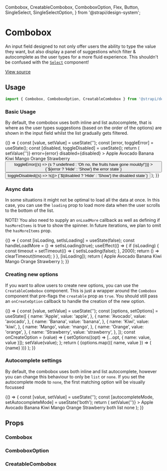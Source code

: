   Combobox,
  CreatableCombobox,
  ComboboxOption,
  Flex,
  Button,
  SingleSelect,
  SingleSelectOption,
} from '@strapi/design-system';

<Meta title="Design System/Components/Combobox" component={Combobox} />

# Combobox

An input field designed to not only offer users the ability to type the value they want,
but also display a panel of suggestions which filter & autocomplete as the user types for a
more fluid experience. This shouldn't be confused with the [`Select`](/docs/design-system-components-select--basic)
component!

[View source](https://github.com/strapi/design-system/tree/main/packages/strapi-design-system/src/Combobox)

## Usage

```js
import { Combobox, ComboboxOption, CreatableCombobox } from '@strapi/design-system';
```

### Basic Usage

By default, the combobox uses both inline and list autocomplete, that is where as the user types suggestions
(based on the order of the options) are shown in the input field whilst the list gradually gets filtered.

<Canvas>
  <Story name="basic">
    {() => {
      const [value, setValue] = useState('');
      const [error, toggleError] = useState();
      const [disabled, toggleDisabled] = useState();
      return (
        <Flex direction="column" alignItems="center" gap={11}>
          <Combobox
            placeholder="My favourite fruit is..."
            label="Fruits"
            value={value}
            onChange={setValue}
            onClear={() => setValue('')}
            error={error}
            disabled={disabled}
          >
            <ComboboxOption value="apple">Apple</ComboboxOption>
            <ComboboxOption value="avocado">Avocado</ComboboxOption>
            <ComboboxOption value="banana">Banana</ComboboxOption>
            <ComboboxOption value="kiwi">Kiwi</ComboboxOption>
            <ComboboxOption value="mango">Mango</ComboboxOption>
            <ComboboxOption value="orange">Orange</ComboboxOption>
            <ComboboxOption value="strawberry">Strawberry</ComboboxOption>
          </Combobox>
          <Flex gap={2}>
            <Button
              variant="danger-light"
              onClick={() => toggleError((s) => (s ? undefined : 'Oh no, the fruits have gone mouldy!'))}
            >
              {`${error ? 'Hide' : 'Show'} the error state`}
            </Button>
            <Button variant="tertiary" onClick={() => toggleDisabled((s) => !s)}>
              {`${disabled ? 'Hide' : 'Show'} the disabled state`}
            </Button>
          </Flex>
        </Flex>
      );
    }}
  </Story>
</Canvas>

### Async data

In some situations it might not be optimal to load all the data at once. In this case,
you can use the `loading` prop to load more data when the user scrolls to the bottom of the list.

NOTE! You also need to supply an `onLoadMore` callback as well as defining if `hasMoreItems`
is true to show the spinner. In future iterations, we plan to omit the `hasMoreItems` prop.

<Canvas>
  <Story name="loading">
    {() => {
      const [isLoading, setIsLoading] = useState(false);
      const handleLoadMore = () => setIsLoading(true);
      useEffect(() => {
        if (isLoading) {
          const timeout = setTimeout(() => {
            setIsLoading(false);
          }, 2000);
          return () => clearTimeout(timeout);
        }
      }, [isLoading]);
      return (
        <Combobox
          label="Async Fruits"
          placeholder="My favourite fruit is..."
          loading={isLoading}
          onLoadMore={handleLoadMore}
          hasMoreItems
        >
          <ComboboxOption value="apple">Apple</ComboboxOption>
          <ComboboxOption value="avocado">Avocado</ComboboxOption>
          <ComboboxOption value="banana">Banana</ComboboxOption>
          <ComboboxOption value="kiwi">Kiwi</ComboboxOption>
          <ComboboxOption value="mango">Mango</ComboboxOption>
          <ComboboxOption value="orange">Orange</ComboboxOption>
          <ComboboxOption value="strawberry">Strawberry</ComboboxOption>
        </Combobox>
      );
    }}
  </Story>
</Canvas>

### Creating new options

If you want to allow users to create new options, you can use the `CreatableCombobox` component. This is
just a wrapper around the `Combobox` component that pre-flags the `creatable` prop as `true`. You should
still pass an `onCreateOption` callback to handle the creation of the new option.

<Canvas>
  <Story name="creatable">
    {() => {
      const [value, setValue] = useState('');
      const [options, setOptions] = useState([
        {
          name: 'Apple',
          value: 'apple',
        },
        {
          name: 'Avocado',
          value: 'avocado',
        },
        {
          name: 'Banana',
          value: 'banana',
        },
        {
          name: 'Kiwi',
          value: 'kiwi',
        },
        {
          name: 'Mango',
          value: 'mango',
        },
        {
          name: 'Orange',
          value: 'orange',
        },
        {
          name: 'Strawberry',
          value: 'strawberry',
        },
      ]);
      const onCreateOption = (value) => {
        setOptions((opt) => [...opt, { name: value, value }]);
        setValue(value);
      };
      return (
        <CreatableCombobox
          label="Fruits"
          placeholder="My favourite fruit is..."
          value={value}
          onChange={setValue}
          onCreateOption={onCreateOption}
        >
          {options.map(({ name, value }) => (
            <ComboboxOption key={value} value={value}>
              {name}
            </ComboboxOption>
          ))}
        </CreatableCombobox>
      );
    }}
  </Story>
</Canvas>

### Autocomplete settings

By default, the combobox uses both inline and list autocomplete, however you can change this behaviour
to only be `list` or `none`. If you set the autocomplete mode to `none`, the first matching option will
be visually focussed

<Canvas>
  <Story name="autocomplete">
    {() => {
      const [value, setValue] = useState('');
      const [autocompleteMode, setAutocompleteMode] = useState('both');
      return (
        <Flex direction="column" alignItems="stretch" gap={11}>
          <Combobox
            placeholder="My favourite fruit is..."
            label="Fruits"
            value={value}
            onChange={setValue}
            autocomplete={autocompleteMode}
            onClear={() => setValue('')}
          >
            <ComboboxOption value="apple">Apple</ComboboxOption>
            <ComboboxOption value="avocado">Avocado</ComboboxOption>
            <ComboboxOption value="banana">Banana</ComboboxOption>
            <ComboboxOption value="kiwi">Kiwi</ComboboxOption>
            <ComboboxOption value="mango">Mango</ComboboxOption>
            <ComboboxOption value="orange">Orange</ComboboxOption>
            <ComboboxOption value="strawberry">Strawberry</ComboboxOption>
          </Combobox>
          <SingleSelect label="Autocomplete Mode" value={autocompleteMode} onValueChange={setAutocompleteMode}>
            <SingleSelectOption value="both">both</SingleSelectOption>
            <SingleSelectOption value="list">list</SingleSelectOption>
            <SingleSelectOption value="none">none</SingleSelectOption>
          </SingleSelect>
        </Flex>
      );
    }}
  </Story>
</Canvas>

## Props

### Combobox

<ArgsTable of={Combobox} />

### ComboboxOption

<ArgsTable of={ComboboxOption} />

### CreatableCombobox

<ArgsTable of={CreatableCombobox} />
